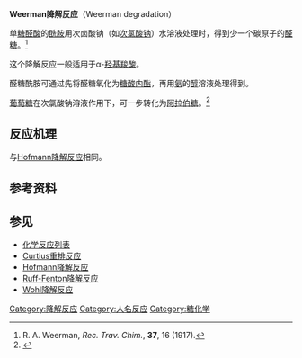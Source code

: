 '''Weerman降解反应'''（Weerman degradation）

单[[糖酸|糖醛酸]]的[[酰胺|酰胺]]用次卤酸钠（如[[次氯酸钠|次氯酸钠]]）水溶液处理时，得到少一个碳原子的[[醛糖|醛糖]]。<ref>R. A. Weerman, ''Rec. Trav. Chim.'', '''37''', 16 (1917).</ref>

这个降解反应一般适用于α-[[羟基羧酸|羟基羧酸]]。

醛糖酰胺可通过先将醛糖氧化为[[糖酸|糖酸]][[内酯|内酯]]，再用[[氨|氨]]的[[醇|醇]]溶液处理得到。

[[葡萄糖|葡萄糖]]在次氯酸钠溶液作用下，可一步转化为[[阿拉伯糖|阿拉伯糖]]。<ref>{{cite journal en|title=Preparation of D-Arabinose from D-Glucose with Hypochlorite|author=Roy L. Whistler, Richard Schweiger|journal=[[J._Am._Chem._Soc.|J. Am. Chem. Soc.]]|year=1959|volume=81|issue=19|pages=5190–5192|doi=10.1021/ja01528a042}}</ref>

== 反应机理 ==
与[[Hofmann降解反应|Hofmann降解反应]]相同。

== 参考资料 ==
{{Reflist}}

== 参见 ==
*[[化学反应列表|化学反应列表]]
*[[Curtius重排反应|Curtius重排反应]]
*[[Hofmann降解反应|Hofmann降解反应]]
*[[Ruff-Fenton降解反应|Ruff-Fenton降解反应]]
*[[Wohl降解反应|Wohl降解反应]]

[[Category:降解反应|Category:降解反应]]
[[Category:人名反应|Category:人名反应]]
[[Category:糖化学|Category:糖化学]]